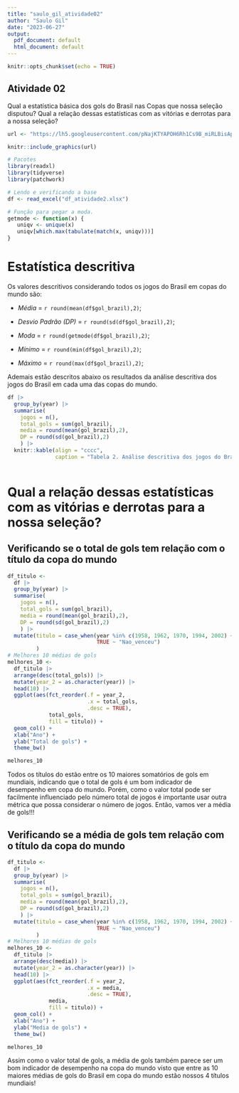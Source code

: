 ```yaml
---
title: "saulo_gil_atividade02"
author: "Saulo Gil"
date: "2023-06-27"
output:
  pdf_document: default
  html_document: default
---
```


```r
knitr::opts_chunk$set(echo = TRUE)
```

## Atividade 02

Qual a estatística básica dos gols do Brasil nas Copas que nossa seleção disputou? Qual a relação dessas estatísticas com as vitórias e derrotas para a nossa seleção?

```r
url <- "https://lh5.googleusercontent.com/pNajKTYAPOH6Rh1Cs9B_miRLBisApCFjBX55VThsYl3JlH_5PIhrFviXbtveoRWLZWFiWciYR8zXUesDGYljpj0SwJoZ6HvOtzespFnk1vqBkCGzWrK2HtZub35Bs8_tsFZ3QQjaVLIdFw0=s2048"

knitr::include_graphics(url)
```

```r
# Pacotes
library(readxl)
library(tidyverse)
library(patchwork)
```

```r
# Lendo e verificando a base
df <- read_excel("df_atividade2.xlsx")
```

```r
# Função para pegar a moda.
getmode <- function(x) {
   uniqv <- unique(x)
   uniqv[which.max(tabulate(match(x, uniqv)))]
}
```

# Estatística descritiva
Os valores descritivos considerando todos os jogos do Brasil em copas do mundo são:

- *Média* = `r round(mean(df$gol_brazil),2)`;

- *Desvio Padrão (DP)* = `r round(sd(df$gol_brazil),2)`;

- *Moda* = `r round(getmode(df$gol_brazil),2)`;

- *Mínimo* = `r round(min(df$gol_brazil),2)`;

- *Máximo* = `r round(max(df$gol_brazil),2)`;

Ademais estão descritos abaixo os resultados da análise descritiva dos jogos do Brasil em cada uma das copas do mundo.

```r
df |>
  group_by(year) |> 
  summarise(
    jogos = n(),
    total_gols = sum(gol_brazil),
    media = round(mean(gol_brazil),2),
    DP = round(sd(gol_brazil),2)
    ) |>
  knitr::kable(align = "cccc",
               caption = "Tabela 2. Análise descritiva dos jogos do Brasil em cada uma das copas do mundo.")
  
```
\n

# Qual a relação dessas estatísticas com as vitórias e derrotas para a nossa seleção?

## Verificando se o total de gols tem relação com o título da copa do mundo

```r
df_titulo <- 
  df |>
  group_by(year) |> 
  summarise(
    jogos = n(),
    total_gols = sum(gol_brazil),
    media = round(mean(gol_brazil),2),
    DP = round(sd(gol_brazil),2)
    ) |>
  mutate(titulo = case_when(year %in% c(1958, 1962, 1970, 1994, 2002) ~ "Venceu",
                            TRUE ~ "Nao_venceu")
         )
# Melhores 10 médias de gols
melhores_10 <- 
  df_titulo |> 
  arrange(desc(total_gols)) |> 
  mutate(year_2 = as.character(year)) |> 
  head(10) |>
  ggplot(aes(fct_reorder(.f = year_2,
                         .x = total_gols,
                         .desc = TRUE),
             total_gols,
             fill = titulo)) +
  geom_col() +
  xlab("Ano") +
  ylab("Total de gols") +
  theme_bw() 

melhores_10
```

\n
Todos os títulos do estão entre os 10 maiores somatórios de gols em mundiais, indicando que o total de gols é um bom indicador de desempenho em copa do mundo. Porém, como o valor total pode ser facilmente influenciado pelo número total de jogos é importante usar outra métrica que possa considerar o número de jogos. Então, vamos ver a média de gols!!!

## Verificando se a média de gols tem relação com o título da copa do mundo

```r
df_titulo <- 
  df |>
  group_by(year) |> 
  summarise(
    jogos = n(),
    total_gols = sum(gol_brazil),
    media = round(mean(gol_brazil),2),
    DP = round(sd(gol_brazil),2)
    ) |>
  mutate(titulo = case_when(year %in% c(1958, 1962, 1970, 1994, 2002) ~ "Venceu",
                            TRUE ~ "Nao_venceu")
         )
# Melhores 10 médias de gols
melhores_10 <- 
  df_titulo |> 
  arrange(desc(media)) |> 
  mutate(year_2 = as.character(year)) |> 
  head(10) |>
  ggplot(aes(fct_reorder(.f = year_2,
                         .x = media,
                         .desc = TRUE),
             media,
             fill = titulo)) +
  geom_col() +
  xlab("Ano") +
  ylab("Media de gols") +
  theme_bw()

melhores_10
```

\n
Assim como o valor total de gols, a média de gols também parece ser um bom indicador de desempenho na copa do mundo visto que entre as 10 maiores médias de gols do Brasil em copa do mundo estão nossos 4 títulos mundiais!






































